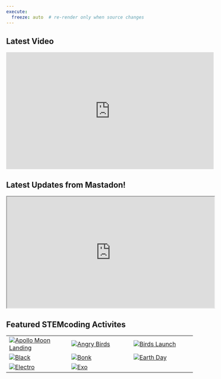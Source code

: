 ```yaml
---
execute:
  freeze: auto  # re-render only when source changes
---
```


## Latest Video
<iframe width="560" height="315" src="https://www.youtube.com/embed/Lf16ZX0JCtQ?si=umf7qsClqwFlw3_H" title="YouTube video player" frameborder="0" allow="accelerometer; autoplay; clipboard-write; encrypted-media; gyroscope; picture-in-picture; web-share" referrerpolicy="strict-origin-when-cross-origin" allowfullscreen></iframe>

## Latest Updates from Mastadon!

<iframe allowfullscreen sandbox="allow-top-navigation allow-scripts allow-popups allow-popups-to-escape-sandbox" width="560" height="300" src="https://mastofeed.com/apiv2/feed?userurl=https%3A%2F%2Fmastodon.social%2Fusers%2Fstemcoding&theme=light&size=100&header=false&replies=false&boosts=true"></iframe>


## Featured STEMcoding Activites

| |  |  |
|----------|----------|----------|
| [![Apollo Moon Landing](img/apollo.png)](projects/apollo.qmd)   | [![Angry Birds](img/birds.png)](projects/birds.qmd)   | [![Birds Launch](img/birdslaunch.png)](projects/birdslauncher.qmd)   |
| [![Black](img/black.png)](projects/black.qmd)   | [![Bonk](img/bonk.png)](projects/bonk.qmd)  | [![Earth Day](img/earth.png)](projects/earth.qmd)   |
| [![Electro](img/electro.png)](projects/electro.qmd)    | [![Exo](img/exo.png)](projects/exo.qmd)   |    |